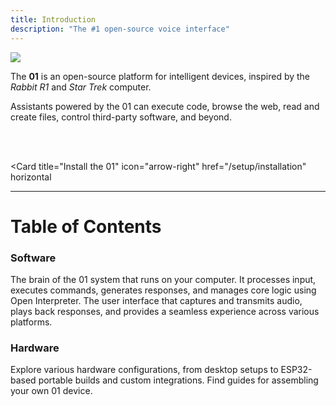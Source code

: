 ```yaml
---
title: Introduction
description: "The #1 open-source voice interface"
---
```


<img
  src="https://raw.githubusercontent.com/OpenInterpreter/01/main/docs/assets/banner.png"
/>

The **01** is an open-source platform for intelligent devices, inspired by the *Rabbit R1* and *Star Trek* computer.

Assistants powered by the 01 can execute code, browse the web, read and create files, control third-party software, and beyond.

<br></br>

<Card
  title="Install the 01"
  icon="arrow-right"
  href="/setup/installation"
  horizontal
></Card>

---

# Table of Contents

### Software

<CardGroup cols={2}>
  <Card title="Server" icon="server" href="/server">
    The brain of the 01 system that runs on your computer. It processes input, executes commands, generates responses, and manages core logic using Open Interpreter.
  </Card>
  <Card title="Client" icon="microphone" href="/client">
    The user interface that captures and transmits audio, plays back responses, and provides a seamless experience across various platforms.
  </Card>
</CardGroup>

### Hardware

<Card title="Build Options" icon="microchip" href="/hardware">
  Explore various hardware configurations, from desktop setups to ESP32-based portable builds and custom integrations. Find guides for assembling your own 01 device.
</Card>